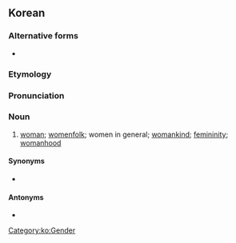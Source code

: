 ==Korean==
{{wp|lang=ko}}

===Alternative forms===
* {{ko-l|녀성}} {{qualifier|North Korea}}

===Etymology===
{{ko-etym-sino|女|female|性|sex}}

===Pronunciation===
{{ko-IPA|a=y}}

===Noun===
{{ko-noun|hanja=女性}}

# [[woman]]; [[womenfolk]]; women in general; [[womankind]]; [[femininity]]; [[womanhood]]

====Synonyms====
* {{ko-l|여자|女子}}

====Antonyms====
* {{ko-l|남성|男性}}

[[Category:ko:Gender]]